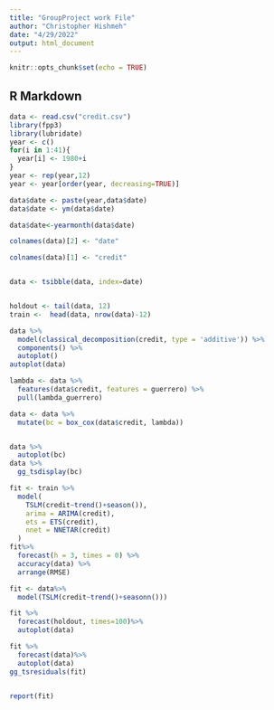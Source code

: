 ```yaml
---
title: "GroupProject work File"
author: "Christopher Hishmeh"
date: "4/29/2022"
output: html_document
---
```


```r
knitr::opts_chunk$set(echo = TRUE)
```

## R Markdown



```r
data <- read.csv("credit.csv")
library(fpp3)
library(lubridate)
year <- c()
for(i in 1:41){
  year[i] <- 1980+i
}
year <- rep(year,12)
year <- year[order(year, decreasing=TRUE)]

data$date <- paste(year,data$date)
data$date <- ym(data$date)

data$date<-yearmonth(data$date)

colnames(data)[2] <- "date"

colnames(data)[1] <- "credit"


data <- tsibble(data, index=date)


holdout <- tail(data, 12)
train <-  head(data, nrow(data)-12)

data %>% 
  model(classical_decomposition(credit, type = 'additive')) %>% 
  components() %>% 
  autoplot()
autoplot(data)


```



```r
lambda <- data %>% 
  features(data$credit, features = guerrero) %>% 
  pull(lambda_guerrero)

data <- data %>% 
  mutate(bc = box_cox(data$credit, lambda))


data %>% 
  autoplot(bc)
data %>%
  gg_tsdisplay(bc)

fit <- train %>% 
  model(
    TSLM(credit~trend()+season()),
    arima = ARIMA(credit),
    ets = ETS(credit),
    nnet = NNETAR(credit)
  )
fit%>% 
  forecast(h = 3, times = 0) %>% 
  accuracy(data) %>% 
  arrange(RMSE)

fit <- data%>%
  model(TSLM(credit~trend()+seasonn()))

fit %>%
  forecast(holdout, times=100)%>%
  autoplot(data)

fit %>%
  forecast(data)%>%
  autoplot(data)
gg_tsresiduals(fit)


report(fit)
```


